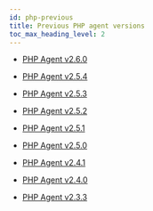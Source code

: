 ```yaml
---
id: php-previous
title: Previous PHP agent versions
toc_max_heading_level: 2
---
```


- [PHP Agent v2.6.0](php-2_6_0)

- [PHP Agent v2.5.4](php-2_5_0)

- [PHP Agent v2.5.3](php-2_5_3)

- [PHP Agent v2.5.2](php-2_5_2)

- [PHP Agent v2.5.1](php-2_5_1)

- [PHP Agent v2.5.0](php-2_5_0)

- [PHP Agent v2.4.1](php-2_4_1)

- [PHP Agent v2.4.0](php-2_4_0)

- [PHP Agent v2.3.3](php-2_3_3)
